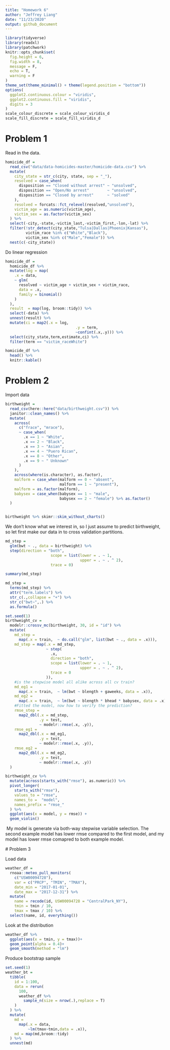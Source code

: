 ```yaml
---
title: "Homework 6"
author: "Jeffrey Liang"
date: "11/23/2020"
output: github_document
---
```


```r
library(tidyverse)
library(readxl)
library(patchwork)
knitr::opts_chunk$set(
  fig.height = 6,
  fig.width = 8,
  message = F,
  echo = T,
  warning = F
)
theme_set(theme_minimal() + theme(legend.position = "bottom"))
options(
  ggplot2.continuous.colour = "viridis",
  ggplot2.continuous.fill = "viridis",
  digits = 3
)
scale_colour_discrete = scale_colour_viridis_d
scale_fill_discrete = scale_fill_viridis_d

```

# Problem 1

Read in the data.
```r
homicide_df = 
  read_csv("data/data-homicides-master/homicide-data.csv") %>% 
  mutate(
    city_state = str_c(city, state, sep = "_"),
    resolved = case_when(
      disposition == "Closed without arrest" ~ "unsolved",
      disposition == "Open/No arrest"        ~ "unsolved",
      disposition == "Closed by arrest"      ~ "solved"
    ),
    resolved = forcats::fct_relevel(resolved,"unsolved"),
    victim_age = as.numeric(victim_age),
    victim_sex = as.factor(victim_sex)
  ) %>% 
  select(-city,-state,-victim_last,-victim_first,-lon,-lat) %>% 
  filter(!str_detect(city_state,"Tulsa|Dallas|Phoenix|Kansas"),
         victim_race %in% c("White","Black"),
         victim_sex %in% c("Male","Female")) %>% 
  nest(c(-city_state))
```

Do linear regression
```r
homicide_df =
  homicide_df %>%
  mutate(log = map(
    .x = data,
    ~ glm(
      resolved ~ victim_age + victim_sex + victim_race,
      data = .x,
      family = binomial()
    )
  ),
  result  = map(log, broom::tidy)) %>% 
  select(-data) %>% 
  unnest(result) %>% 
  mutate(ci = map2(.x = log,
                               .y = term,
                               ~confint(.x,.y))) %>% 
  select(city_state,term,estimate,ci) %>% 
  filter(term == "victim_raceWhite")

homicide_df %>% 
  head() %>% 
  knitr::kable()
```


# Problem 2

Import data
```r
birthweight =
  read_csv(here::here("data/birthweight.csv")) %>%
  janitor::clean_names() %>%
  mutate(
    across(
      c("frace", "mrace"),
      ~ case_when(
        .x == 1 ~ "White",
        .x == 2 ~ "Black",
        .x == 3 ~ "Asian",
        .x == 4 ~ "Puero Rican",
        .x == 8 ~ "Other",
        .x == 9 ~ " Unknown"
      )
    ),
    across(where(is.character), as.factor),
    malform = case_when(malform == 0 ~ "absent",
                        malform == 1 ~ "present"),
    malform = as.factor(malform),
    babysex = case_when(babysex == 1 ~ "male",
                        babysex == 2 ~ "female") %>% as.factor()
  )


birthweight %>% skimr::skim_without_charts()
```

We don't know what we interest in, so I just assume to predict birthweight, so 
let first make our data in to cross validation partitions.
```r
md_step =
  glm(bwt ~ ., data = birthweight) %>% 
  step(direction = "both",
                    scope = list(lower = . ~ 1,
                                 upper = . ~ . ^ 2),
                    trace = 0)

summary(md_step)

md_step =
  terms(md_step) %>% 
  attr("term.labels") %>% 
  str_c(.,collapse = "+") %>% 
  str_c("bwt~",.) %>% 
  as.formula()

set.seed(1)
birthweight_cv =
  modelr::crossv_mc(birthweight, 30, id = "id") %>%
  mutate(
    md_step =
      map(.x = train,  ~ do.call("glm", list(bwt ~ ., data = .x))),
    md_step = map(.x = md_step,
                  ~ step(
                    .x,
                    direction = "both",
                    scope = list(lower = . ~ 1,
                                 upper = . ~ . ^ 2),
                    trace = 0
                  )),
    #is the stepwise model all alike across all cv train?
    md_eg1 =
      map(.x = train,  ~ lm(bwt ~ blength + gaweeks, data = .x)),
    md_eg2 =
      map(.x = train,  ~ lm(bwt ~ blength * bhead * babysex, data = .x)),
    #Fitted the model, now how to verify the prediction?
    rmse_step =
      map2_dbl(.x = md_step,
               .y = test,
               ~ modelr::rmse(.x, .y)),
    rmse_eg1 =
      map2_dbl(.x = md_eg1,
               .y = test,
               ~ modelr::rmse(.x, .y)),
    rmse_eg2 =
      map2_dbl(.x = md_eg2,
               .y = test,
               ~ modelr::rmse(.x, .y))
  )

birthweight_cv %>%
  mutate(across(starts_with("rmse"), as.numeric)) %>%
  pivot_longer(
    starts_with("rmse"),
    values_to = "rmse",
    names_to =  "model",
    names_prefix = "rmse_"
  ) %>%
  ggplot(aes(x = model, y = rmse)) +
  geom_violin()
```
\ My model is generate via both-way stepwise variable selection. The second example 
model has lower rmse compared to the first model, and my model has lower rmse comapred
 to both example model. 
 
 # Problem 3
 
 Load data
```r
weather_df = 
  rnoaa::meteo_pull_monitors(
    c("USW00094728"),
    var = c("PRCP", "TMIN", "TMAX"), 
    date_min = "2017-01-01",
    date_max = "2017-12-31") %>%
  mutate(
    name = recode(id, USW00094728 = "CentralPark_NY"),
    tmin = tmin / 10,
    tmax = tmax / 10) %>%
  select(name, id, everything())
```
 Look at the distribution
```r
weather_df %>% 
  ggplot(aes(x = tmin, y = tmax))+
  geom_point(alpha = 0.4)+
  geom_smooth(method = "lm")
```
 
Produce bootstrap sample
```r
set.seed(1)
weather_bt =
  tibble(
    id = 1:100,
    data = rerun(
      100,
      weather_df %>% 
        sample_n(size = nrow(.),replace = T)
    )
  ) %>% 
  mutate(
    md = 
      map(.x = data,
          ~lm(tmax~tmin,data = .x)),
    md = map(md,broom::tidy)
  ) %>% 
  unnest(md)
```


